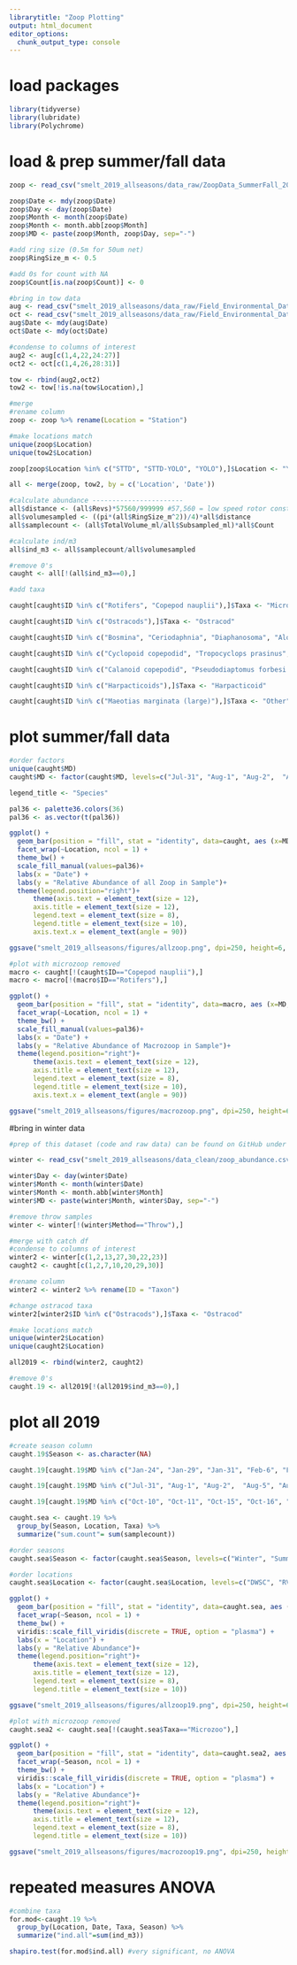 ```yaml
---
librarytitle: "Zoop Plotting"
output: html_document
editor_options: 
  chunk_output_type: console
---
```

# load packages
```r
library(tidyverse)
library(lubridate)
library(Polychrome)
```

# load & prep summer/fall data
```r
zoop <- read_csv("smelt_2019_allseasons/data_raw/ZoopData_SummerFall_2019.csv")

zoop$Date <- mdy(zoop$Date)
zoop$Day <- day(zoop$Date)
zoop$Month <- month(zoop$Date)
zoop$Month <- month.abb[zoop$Month]
zoop$MD <- paste(zoop$Month, zoop$Day, sep="-")

#add ring size (0.5m for 50um net)
zoop$RingSize_m <- 0.5

#add 0s for count with NA
zoop$Count[is.na(zoop$Count)] <- 0

#bring in tow data
aug <- read_csv("smelt_2019_allseasons/data_raw/Field_Environmental_Data_Aug_qaqc'ed_11.04.20.csv")
oct <- read_csv("smelt_2019_allseasons/data_raw/Field_Environmental_Data_Oct_qaqc'ed_12.11.20.csv")
aug$Date <- mdy(aug$Date)
oct$Date <- mdy(oct$Date)

#condense to columns of interest
aug2 <- aug[c(1,4,22,24:27)]
oct2 <- oct[c(1,4,26,28:31)]

tow <- rbind(aug2,oct2)
tow2 <- tow[!is.na(tow$Location),]

#merge
#rename column
zoop <- zoop %>% rename(Location = "Station")

#make locations match
unique(zoop$Location)
unique(tow2$Location)

zoop[zoop$Location %in% c("STTD", "STTD-YOLO", "YOLO"),]$Location <- "Yolo"

all <- merge(zoop, tow2, by = c('Location', 'Date'))

#calculate abundance -----------------------
all$distance <- (all$Revs)*57560/999999 #57,560 = low speed rotor constant
all$volumesampled <- ((pi*(all$RingSize_m^2))/4)*all$distance
all$samplecount <- (all$TotalVolume_ml/all$Subsampled_ml)*all$Count

#calculate ind/m3
all$ind_m3 <- all$samplecount/all$volumesampled

#remove 0's
caught <- all[!(all$ind_m3==0),]

#add taxa

caught[caught$ID %in% c("Rotifers", "Copepod nauplii"),]$Taxa <- "Microzoo"

caught[caught$ID %in% c("Ostracods"),]$Taxa <- "Ostracod"

caught[caught$ID %in% c("Bosmina", "Ceriodaphnia", "Diaphanosoma", "Alona", "Chydorus", "Eurycercus", "Monospilus", "Alonella", "Daphnia", "Ilyocryptus", "Camptocercus", "Simocephalus", "Pleuroxus", "Graptoleberis", "Macrothrix"),]$Taxa <- "Cladocera"

caught[caught$ID %in% c("Cyclopoid copepodid", "Tropocyclops prasinus", "Limnoithona tetraspina", "Diacyclops thomasi", "Eucyclops sp.", "Mesocyclops edax", "Microcyclops rubellus", "Tropocylcops prasinus", "Acanthocyclops vernalis adult", "Eucyclops pectinifer", "Paracyclops spp."),]$Taxa <- "Cyclopoid"

caught[caught$ID %in% c("Calanoid copepodid", "Pseudodiaptomus forbesi adult", "Pseudodiaptomus forbesi copepodid", "Eurytemora affinis adult", "Sinocalanus doerrii adult"),]$Taxa <- "Calanoid"

caught[caught$ID %in% c("Harpacticoids"),]$Taxa <- "Harpacticoid"

caught[caught$ID %in% c("Maeotias marginata (large)"),]$Taxa <- "Other"
```

# plot summer/fall data
```r
#order factors
unique(caught$MD)
caught$MD <- factor(caught$MD, levels=c("Jul-31", "Aug-1", "Aug-2",  "Aug-5", "Aug-6", "Aug-8",  "Aug-12", "Aug-15", "Aug-19", "Aug-22", "Aug-26", "Oct-10", "Oct-11", "Oct-15", "Oct-16", "Oct-18", "Oct-21", "Oct-25", "Oct-28", "Nov-4"))

legend_title <- "Species"

pal36 <- palette36.colors(36)
pal36 <- as.vector(t(pal36))

ggplot() +
  geom_bar(position = "fill", stat = "identity", data=caught, aes (x=MD, y=samplecount, fill=ID), colour="black", width = .5) +
  facet_wrap(~Location, ncol = 1) +
  theme_bw() + 
  scale_fill_manual(values=pal36)+
  labs(x = "Date") +
  labs(y = "Relative Abundance of all Zoop in Sample")+
  theme(legend.position="right")+
      theme(axis.text = element_text(size = 12),
      axis.title = element_text(size = 12),
      legend.text = element_text(size = 8),
      legend.title = element_text(size = 10),
      axis.text.x = element_text(angle = 90))

ggsave("smelt_2019_allseasons/figures/allzoop.png", dpi=250, height=6, width=10, units="in")

#plot with microzoop removed
macro <- caught[!(caught$ID=="Copepod nauplii"),]
macro <- macro[!(macro$ID=="Rotifers"),]

ggplot() +
  geom_bar(position = "fill", stat = "identity", data=macro, aes (x=MD, y=samplecount, fill=ID), colour="black", width = .5) +
  facet_wrap(~Location, ncol = 1) +
  theme_bw() + 
  scale_fill_manual(values=pal36)+
  labs(x = "Date") +
  labs(y = "Relative Abundance of Macrozoop in Sample")+
  theme(legend.position="right")+
      theme(axis.text = element_text(size = 12),
      axis.title = element_text(size = 12),
      legend.text = element_text(size = 8),
      legend.title = element_text(size = 10),
      axis.text.x = element_text(angle = 90))

ggsave("smelt_2019_allseasons/figures/macrozoop.png", dpi=250, height=6, width=10, units="in")
```

#bring in winter data
```r
#prep of this dataset (code and raw data) can be found on GitHub under Smelt Cages > smelt_2019_winterspring

winter <- read_csv("smelt_2019_allseasons/data_clean/zoop_abundance.csv")

winter$Day <- day(winter$Date)
winter$Month <- month(winter$Date)
winter$Month <- month.abb[winter$Month]
winter$MD <- paste(winter$Month, winter$Day, sep="-")

#remove throw samples
winter <- winter[!(winter$Method=="Throw"),]

#merge with catch df
#condense to columns of interest
winter2 <- winter[c(1,2,13,27,30,22,23)]
caught2 <- caught[c(1,2,7,10,20,29,30)]

#rename column
winter2 <- winter2 %>% rename(ID = "Taxon")

#change ostracod taxa
winter2[winter2$ID %in% c("Ostracods"),]$Taxa <- "Ostracod"

#make locations match
unique(winter2$Location)
unique(caught2$Location)

all2019 <- rbind(winter2, caught2)

#remove 0's
caught.19 <- all2019[!(all2019$ind_m3==0),]
```

# plot all 2019
```r
#create season column
caught.19$Season <- as.character(NA)

caught.19[caught.19$MD %in% c("Jan-24", "Jan-29", "Jan-31", "Feb-6", "Feb-8", "Feb-12", "Feb-15", "Feb-22", "Feb-28", "Mar-1", "Mar-4", "Mar-8", "Mar-13", "Mar-19", "Mar-25"),]$Season <- "Winter"

caught.19[caught.19$MD %in% c("Jul-31", "Aug-1", "Aug-2",  "Aug-5", "Aug-6", "Aug-8",  "Aug-12", "Aug-15", "Aug-19", "Aug-22", "Aug-26"),]$Season <- "Summer"

caught.19[caught.19$MD %in% c("Oct-10", "Oct-11", "Oct-15", "Oct-16", "Oct-18", "Oct-21", "Oct-25", "Oct-28", "Nov-4"),]$Season <- "Fall"

caught.sea <- caught.19 %>% 
  group_by(Season, Location, Taxa) %>% 
  summarize("sum.count"= sum(samplecount))

#order seasons
caught.sea$Season <- factor(caught.sea$Season, levels=c("Winter", "Summer", "Fall"))

#order locations
caught.sea$Location <- factor(caught.sea$Location, levels=c("DWSC", "RV", "Yolo", "SM"))

ggplot() +
  geom_bar(position = "fill", stat = "identity", data=caught.sea, aes (x=Location, y=sum.count, fill=Taxa), colour="black", width = .5) +
  facet_wrap(~Season, ncol = 1) +
  theme_bw() + 
  viridis::scale_fill_viridis(discrete = TRUE, option = "plasma") +
  labs(x = "Location") +
  labs(y = "Relative Abundance")+
  theme(legend.position="right")+
      theme(axis.text = element_text(size = 12),
      axis.title = element_text(size = 12),
      legend.text = element_text(size = 8),
      legend.title = element_text(size = 10))

ggsave("smelt_2019_allseasons/figures/allzoop19.png", dpi=250, height=6, width=6, units="in")

#plot with microzoop removed
caught.sea2 <- caught.sea[!(caught.sea$Taxa=="Microzoo"),]

ggplot() +
  geom_bar(position = "fill", stat = "identity", data=caught.sea2, aes (x=Location, y=sum.count, fill=Taxa), colour="black", width = .5) +
  facet_wrap(~Season, ncol = 1) +
  theme_bw() + 
  viridis::scale_fill_viridis(discrete = TRUE, option = "plasma") +
  labs(x = "Location") +
  labs(y = "Relative Abundance")+
  theme(legend.position="right")+
      theme(axis.text = element_text(size = 12),
      axis.title = element_text(size = 12),
      legend.text = element_text(size = 8),
      legend.title = element_text(size = 10))

ggsave("smelt_2019_allseasons/figures/macrozoop19.png", dpi=250, height=6, width=6, units="in")
```

# repeated measures ANOVA
```r
#combine taxa 
for.mod<-caught.19 %>% 
  group_by(Location, Date, Taxa, Season) %>% 
  summarize("ind.all"=sum(ind_m3))

shapiro.test(for.mod$ind.all) #very significant, no ANOVA
```